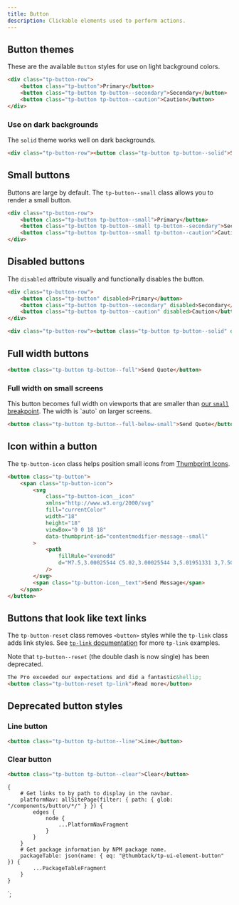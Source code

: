 ```yaml
---
title: Button
description: Clickable elements used to perform actions.
---
```



<ComponentHeader data={props.data} />

## Button themes

These are the available `Button` styles for use on light background colors.

```html
<div class="tp-button-row">
    <button class="tp-button">Primary</button>
    <button class="tp-button tp-button--secondary">Secondary</button>
    <button class="tp-button tp-button--caution">Caution</button>
</div>
```

### Use on dark backgrounds

The `solid` theme works well on dark backgrounds.

```html theme=dark
<div class="tp-button-row"><button class="tp-button tp-button--solid">Solid</button></div>
```

## Small buttons

Buttons are large by default. The `tp-button--small` class allows you to render a small button.

```html
<div class="tp-button-row">
    <button class="tp-button tp-button--small">Primary</button>
    <button class="tp-button tp-button--small tp-button--secondary">Secondary</button>
    <button class="tp-button tp-button--small tp-button--caution">Caution</button>
</div>
```

## Disabled buttons

The `disabled` attribute visually and functionally disables the button.

```html
<div class="tp-button-row">
    <button class="tp-button" disabled>Primary</button>
    <button class="tp-button tp-button--secondary" disabled>Secondary</button>
    <button class="tp-button tp-button--caution" disabled>Caution</button>
</div>
```

```html theme=dark
<div class="tp-button-row"><button class="tp-button tp-button--solid" disabled>Solid</button></div>
```

## Full width buttons

```html
<button class="tp-button tp-button--full">Send Quote</button>
```

### Full width on small screens

This button becomes full width on viewports that are smaller than [our `small` breakpoint](/tokens/#section-breakpoint). The width is \`auto\` on larger screens.

```html
<button class="tp-button tp-button--full-below-small">Send Quote</button>
```

## Icon within a button

The `tp-button-icon` class helps position small icons from [Thumbprint Icons](/icons).

```html
<button class="tp-button">
    <span class="tp-button-icon">
        <svg
            class="tp-button-icon__icon"
            xmlns="http://www.w3.org/2000/svg"
            fill="currentColor"
            width="18"
            height="18"
            viewBox="0 0 18 18"
            data-thumbprint-id="contentmodifier-message--small"
        >
            <path
                fillRule="evenodd"
                d="M7.5,3.00025544 C5.02,3.00025544 3,5.01951331 3,7.50083018 C3,8.84900235 3.597,10.1141639 4.637,10.9732736 L5,11.2723118 L5,13.5694972 L7.769,11.9974044 L8.014,12.0014049 C8.099,12.0024051 10.5,12.0014049 10.5,12.0014049 C12.981,12.0014049 15,9.98114693 15,7.50083018 C15,5.01951331 12.981,3.00025544 10.5,3.00025544 L7.5,3.00025544 Z M3,17.0022736 L3,12.1904291 C1.724,10.968273 1,9.28405791 1,7.50083018 C1,3.91637243 3.916,1 7.5,1 L10.5,1 C14.084,1 17,3.91637243 17,7.50083018 C17,11.0852879 14.084,14.0016604 10.5,14.0016604 L8.239,14.0016604 L3,17.0022736 Z"
            />
        </svg>
        <span class="tp-button-icon__text">Send Message</span>
    </span>
</button>
```

## Buttons that look like text links

The `tp-button-reset` class removes `<button>` styles while the `tp-link` class adds link styles. See [`tp-link` documentation](/components/link/scss/) for more `tp-link` examples.

Note that `tp-button--reset` (the double dash is now single) has been deprecated.

```html
The Pro exceeded our expectations and did a fantastic&hellip;
<button class="tp-button-reset tp-link">Read more</button>
```

## Deprecated button styles

### Line button

```html theme=dark
<button class="tp-button tp-button--line">Line</button>
```

### Clear button

```html
<button class="tp-button tp-button--clear">Clear</button>
```

<ComponentFooter data={props.data} />

    {
        # Get links to by path to display in the navbar.
        platformNav: allSitePage(filter: { path: { glob: "/components/button/*/" } }) {
            edges {
                node {
                    ...PlatformNavFragment
                }
            }
        }
        # Get package information by NPM package name.
        packageTable: json(name: { eq: "@thumbtack/tp-ui-element-button" }) {
            ...PackageTableFragment
        }
    }
`;
